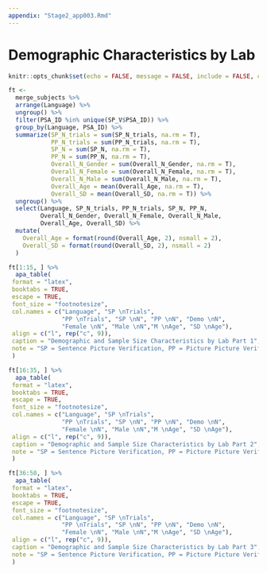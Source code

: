 ```yaml
---
appendix: "Stage2_app003.Rmd"
---
```


# Demographic Characteristics by Lab

```r
knitr::opts_chunk$set(echo = FALSE, message = FALSE, include = FALSE, cache = TRUE)
```

```r
ft <- 
  merge_subjects %>% 
  arrange(Language) %>% 
  ungroup() %>% 
  filter(PSA_ID %in% unique(SP_V$PSA_ID)) %>%
  group_by(Language, PSA_ID) %>% 
  summarize(SP_N_trials = sum(SP_N_trials, na.rm = T), 
            PP_N_trials = sum(PP_N_trials, na.rm = T), 
            SP_N = sum(SP_N, na.rm = T),
            PP_N = sum(PP_N, na.rm = T), 
            Overall_N_Gender = sum(Overall_N_Gender, na.rm = T), 
            Overall_N_Female = sum(Overall_N_Female, na.rm = T),
            Overall_N_Male = sum(Overall_N_Male, na.rm = T), 
            Overall_Age = mean(Overall_Age, na.rm = T), 
            Overall_SD = mean(Overall_SD, na.rm = T)) %>% 
  ungroup() %>% 
  select(Language, SP_N_trials, PP_N_trials, SP_N, PP_N, 
         Overall_N_Gender, Overall_N_Female, Overall_N_Male, 
         Overall_Age, Overall_SD) %>% 
  mutate(
    Overall_Age = format(round(Overall_Age, 2), nsmall = 2), 
    Overall_SD = format(round(Overall_SD, 2), nsmall = 2)
  )
```

```r
ft[1:15, ] %>% 
  apa_table(
 format = "latex",
 booktabs = TRUE,
 escape = TRUE,
 font_size = "footnotesize",
 col.names = c("Language", "SP \nTrials",
               "PP \nTrials", "SP \nN", "PP \nN", "Demo \nN",
               "Female \nN", "Male \nN","M \nAge", "SD \nAge"),
 align = c("l", rep("c", 9)),
 caption = "Demographic and Sample Size Characteristics by Lab Part 1",
 note = "SP = Sentence Picture Verification, PP = Picture Picture Verification. Sample sizes for demographics may be higher than the sample size for the this study, as participants could have only completed the bundled experiment. Additionally, not all entries could be unambigously matched by lab ID, and therefore, demographic sample sizes could also be less than data collected."
 ) 
```

\newpage

```r
ft[16:35, ] %>% 
  apa_table(
 format = "latex",
 booktabs = TRUE,
 escape = TRUE,
 font_size = "footnotesize",
 col.names = c("Language", "SP \nTrials",
               "PP \nTrials", "SP \nN", "PP \nN", "Demo \nN",
               "Female \nN", "Male \nN","M \nAge", "SD \nAge"),
 align = c("l", rep("c", 9)),
 caption = "Demographic and Sample Size Characteristics by Lab Part 2",
 note = "SP = Sentence Picture Verification, PP = Picture Picture Verification. Sample sizes for demographics may be higher than the sample size for the this study, as participants could have only completed the bundled experiment. Additionally, not all entries could be unambigously matched by lab ID, and therefore, demographic sample sizes could also be less than data collected."
 ) 
```

\newpage

```r
ft[36:50, ] %>% 
  apa_table(
 format = "latex",
 booktabs = TRUE,
 escape = TRUE,
 font_size = "footnotesize",
 col.names = c("Language", "SP \nTrials",
               "PP \nTrials", "SP \nN", "PP \nN", "Demo \nN",
               "Female \nN", "Male \nN","M \nAge", "SD \nAge"),
 align = c("l", rep("c", 9)),
 caption = "Demographic and Sample Size Characteristics by Lab Part 3",
 note = "SP = Sentence Picture Verification, PP = Picture Picture Verification. Sample sizes for demographics may be higher than the sample size for the this study, as participants could have only completed the bundled experiment. Additionally, not all entries could be unambigously matched by lab ID, and therefore, demographic sample sizes could also be less than data collected."
 ) 
```

